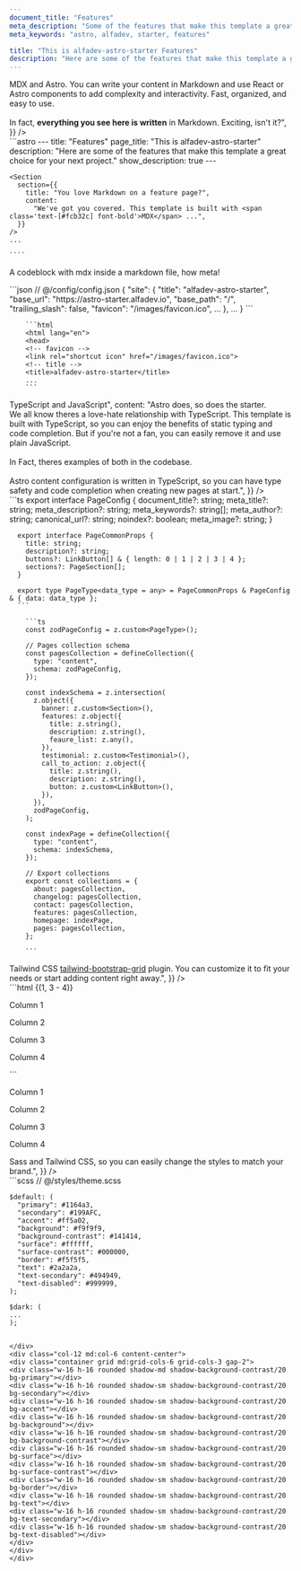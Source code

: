 ```yaml
---
document_title: "Features"
meta_description: "Some of the features that make this template a great choice for your next Astro project."
meta_keywords: "astro, alfadev, starter, features"

title: "This is alfadev-astro-starter Features"
description: "Here are some of the features that make this template a great choice for your next project."
---
```


<Section
  section={{
    title: "You love Markdown on a features page",
    content:
      "We've got you covered. This template is built with <span class='text-[#fcb32c] font-bold'>MDX</span> and <span class='text-[#38bdf8] font-bold'>Astro</span>. You can write your content in Markdown and use React or Astro components to add complexity and interactivity. Fast, organized, and easy to use. <br/> <br/> In fact, <b>everything you see here is written</b> in Markdown. Exciting, isn't it?",
  }}
/>

<div class="row mb-10 lg:mb-20">
  <div class="col-12 text-sm">
    ```astro
    ---
    title: "Features"
    page_title: "This is alfadev-astro-starter"
    description: "Here are some of the features that make this template a great choice for your next project."
    show_description: true
    ---

    <Section
      section={{
        title: "You love Markdown on a feature page?",
        content:
          "We've got you covered. This template is built with <span class='text-[#fcb32c] font-bold'>MDX</span> ...",
      }}
    />
    ...

    ````

</div>
<p class="text-[0.5rem] text-text">A codeblock with mdx inside a markdown file, how meta!</p>
</div>

<Section
  section={{
    title: "The content stays in place",
    content:
      "The site content is separated from the layout, so it feels intuitive and you can change the layout without affecting the content. The content is written either in Markdown (for static pages) or in configuration files (for core site data).",
  }}
/>

<div class="row mb-10 lg:mb-20">
  <div class="col-12 md:col-6 text-sm py-2">
      ```json
      // @/config/config.json
      {
        "site": {
          "title": "alfadev-astro-starter",
          "base_url": "https://astro-starter.alfadev.io",
          "base_path": "/",
          "trailing_slash": false,
          "favicon": "/images/favicon.ico",
          ...
        },
        ...
      }
      ```
  </div>
  <div class="col-12 md:col-6 py-2">

        ```html
        <html lang="en">
        <head>
        <!-- favicon -->
        <link rel="shortcut icon" href="/images/favicon.ico">
        <!-- title -->
        <title>alfadev-astro-starter</title>
        ...
        ```
  </div>

</div>

<Section
  section={{
    title: "Support for <span class='text-[#007acc] font-bold'>TypeScript</span> and <span class='text-[#fcb32c] font-bold'>JavaScript</span>",
    content: "<span class='text-accent'>Astro</span> does, so does the starter. <br/> We all know theres a love-hate relationship with TypeScript. This template is built with TypeScript, so you can enjoy the benefits of static typing and code completion. But if you're not a fan, you can easily remove it and use plain JavaScript.<br/><br/> In Fact, theres examples of both in the codebase.<br/><br/><span class='text-accent'>Astro</span> content configuration is written in TypeScript, so you can have type safety and code completion when creating new pages at start.",
  }}
/>


<div class="row mb-10 lg:mb-20">
  <div class="col-12 md:col-6 text-sm py-2">
      ```ts
      export interface PageConfig {
        document_title?: string;
        meta_title?: string;
        meta_description?: string;
        meta_keywords?: string[];
        meta_author?: string;
        canonical_url?: string;
        noindex?: boolean;
        meta_image?: string;
      }

      export interface PageCommonProps {
        title: string;
        description?: string;
        buttons?: LinkButton[] & { length: 0 | 1 | 2 | 3 | 4 };
        sections?: PageSection[];
      }

      export type PageType<data_type = any> = PageCommonProps & PageConfig & { data: data_type };
      ```
  </div>
  <div class="col-12 md:col-6 text-sm py-2">

        ```ts
        const zodPageConfig = z.custom<PageType>();

        // Pages collection schema
        const pagesCollection = defineCollection({
          type: "content",
          schema: zodPageConfig,
        });

        const indexSchema = z.intersection(
          z.object({
            banner: z.custom<Section>(),
            features: z.object({
              title: z.string(),
              description: z.string(),
              feaure_list: z.any(),
            }),
            testimonial: z.custom<Testimonial>(),
            call_to_action: z.object({
              title: z.string(),
              description: z.string(),
              button: z.custom<LinkButton>(),
            }),
          }),
          zodPageConfig,
        );

        const indexPage = defineCollection({
          type: "content",
          schema: indexSchema,
        });

        // Export collections
        export const collections = {
          about: pagesCollection,
          changelog: pagesCollection,
          contact: pagesCollection,
          features: pagesCollection,
          homepage: indexPage,
          pages: pagesCollection,
        };

        ```
  </div>

</div>

<Section
  section={{
    title: "Layout is ready and recognizable",
    content:
      "The layout is ready to go. It's responsive, accessible, and SEO-friendly. It's built with <span class='text-[#38bdf8] font-bold'>Tailwind CSS</span> <span class='text-purple-600 font-bold'><a href='https://github.com/karolis-sh/tailwind-bootstrap-grid#readme'>tailwind-bootstrap-grid</a></span> plugin. You can customize it to fit your needs or start adding content right away.",
  }}
/>

<div class="row mb-10 lg:mb-20">
  <div class="col-12 md:col-6 text-sm">
    ```html {(1, 3 - 4)}
    <div class="container border-4 border-primary h-full content-center">
      <div class="row border-4 border-secondary">
        <div class="col-12 md:col-6 lg:col-3 border-accent">
          <p>Column 1</p>
        </div>
        <div class="col-12 md:col-6 lg:col-3 border-accent">
          <p>Column 2</p>
        </div>
        <div class="col-12 md:col-6 lg:col-3 border-accent">
          <p>Column 3</p>
        </div>
        <div class="col-12 md:col-6 lg:col-3 border-accent">
          <p>Column 4</p>
        </div>
      </div>
    </div>
    ```
  </div>
  <div class="col-12 md:col-6 p-4">
    <div class="container border-4 border-primary h-full content-center">
      <div class="row border-4 border-secondary">
        <div class="col-12 md:col-6 lg:col-3 border-4 border-accent">
          <p>Column 1</p>
        </div>
        <div class="col-12 md:col-6 lg:col-3 border-4 border-accent">
          <p>Column 2</p>
        </div>
        <div class="col-12 md:col-6 lg:col-3 border-4 border-accent">
          <p>Column 3</p>
        </div>
        <div class="col-12 md:col-6 lg:col-3 border-4 border-accent">
          <p>Column 4</p>
        </div>
      </div>
    </div>
  </div>
</div>

<Section
  section={{
    title: "Ready to fit your theme",
    content:
      "The template is designed to be easily customizable. You can change the colors, fonts, and layout to fit your brand. It's built with <span class='text-[#e41c81] font-bold'>Sass</span> and <span class='text-[#38bdf8] font-bold'>Tailwind CSS</span>, so you can easily change the styles to match your brand.",
  }}
/>

<div class="row mb-10 lg:mb-20">
<div class="col-12 md:col-6 text-sm p-4 md:p-1">
  ```scss
    // @/styles/theme.scss

    $default: (
      "primary": #1164a3,
      "secondary": #199AFC,
      "accent": #ff5a02,
      "background": #f9f9f9,
      "background-contrast": #141414,
      "surface": #ffffff,
      "surface-contrast": #000000,
      "border": #f5f5f5,
      "text": #2a2a2a,
      "text-secondary": #494949,
      "text-disabled": #999999,
    );

    $dark: (
    ...
    );

```

</div>
<div class="col-12 md:col-6 content-center">
<div class="container grid md:grid-cols-6 grid-cols-3 gap-2">
<div class="w-16 h-16 rounded shadow-md shadow-background-contrast/20 bg-primary"></div>
<div class="w-16 h-16 rounded shadow-sm shadow-background-contrast/20 bg-secondary"></div>
<div class="w-16 h-16 rounded shadow-sm shadow-background-contrast/20 bg-accent"></div>
<div class="w-16 h-16 rounded shadow-sm shadow-background-contrast/20 bg-background"></div>
<div class="w-16 h-16 rounded shadow-sm shadow-background-contrast/20 bg-background-contrast"></div>
<div class="w-16 h-16 rounded shadow-sm shadow-background-contrast/20 bg-surface"></div>
<div class="w-16 h-16 rounded shadow-sm shadow-background-contrast/20 bg-surface-contrast"></div>
<div class="w-16 h-16 rounded shadow-sm shadow-background-contrast/20 bg-border"></div>
<div class="w-16 h-16 rounded shadow-sm shadow-background-contrast/20 bg-text"></div>
<div class="w-16 h-16 rounded shadow-sm shadow-background-contrast/20 bg-text-secondary"></div>
<div class="w-16 h-16 rounded shadow-sm shadow-background-contrast/20 bg-text-disabled"></div>
</div>
</div>
</div>



